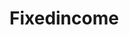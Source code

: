 # Fixedincome


<ul className='grid grid-cols-1 md:grid-cols-2 lg:grid-cols-3 xl:grid-cols-4 gap-4 -ml-6'>
<ReferenceCard
    title="sofr"
    description="Secured Overnight Financing Rate.  The Secured Overnight Financing Rate (SOFR) is a broad measure of the cost of borrowing cash overnight collateralizing by Treasury securities."
    url="fixedincome/sofr"
    command="true"
/>
</ul>
